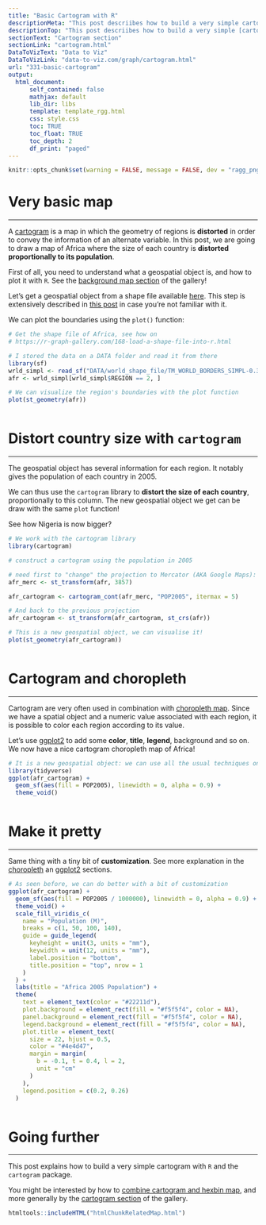 ```yaml
---
title: "Basic Cartogram with R"
descriptionMeta: "This post descriibes how to build a very simple cartogram with R and the cartogram package. It is a step a step approach leading to a choropleth map with distorted region size."
descriptionTop: "This post descriibes how to build a very simple [cartogram](cartogram.html) with `R` and the `cartogram` package. It is a step a step approach leading to a choropleth map with distorted region size."
sectionText: "Cartogram section"
sectionLink: "cartogram.html"
DataToVizText: "Data to Viz"
DataToVizLink: "data-to-viz.com/graph/cartogram.html"
url: "331-basic-cartogram"
output:
  html_document:
      self_contained: false    
      mathjax: default
      lib_dir: libs
      template: template_rgg.html
      css: style.css
      toc: TRUE
      toc_float: TRUE
      toc_depth: 2
      df_print: "paged"
---
```



```r
knitr::opts_chunk$set(warning = FALSE, message = FALSE, dev = "ragg_png", dpi = 300)
```

<div class="container">




# Very basic map
***

<div class = "row">

<div class = "col-md-6  col-sm-12 align-self-center">

A [cartogram](cartogram.html) is a  map in which the geometry of regions is **distorted** in order to convey the information of an alternate variable. In this post, we are going to draw a map of Africa where the size of each country is **distorted proportionally to its population**.

First of all, you need to understand what a geospatial object is, and how to plot it with `R`. See the [background map section](map.html) of the gallery!

Let's get a geospatial object from a shape file available [here](http://thematicmapping.org/downloads/world_borders.php). This step is extensively described in [this post](168-load-a-shape-file-into-r.html) in case you're not familiar with it.


We can plot the boundaries using the `plot()` function:

</div>


<div class = "col-md-6  col-sm-12">



```r
# Get the shape file of Africa, see how on
# https://r-graph-gallery.com/168-load-a-shape-file-into-r.html

# I stored the data on a DATA folder and read it from there
library(sf)
wrld_simpl <- read_sf("DATA/world_shape_file/TM_WORLD_BORDERS_SIMPL-0.3.shp")
afr <- wrld_simpl[wrld_simpl$REGION == 2, ]

# We can visualize the region's boundaries with the plot function
plot(st_geometry(afr))
```
</div>
</div>



```r
```













 
# Distort country size with `cartogram` {#carto}
***

<div class = "row">

<div class = "col-md-6  col-sm-12 align-self-center">

The geospatial object has several information for each region. It notably gives the population of each country in 2005. 

We can thus use the `cartogram` library to **distort the size of each country**, proportionally to this column. The new geospatial object we get can be draw with the same `plot` function!

See how Nigeria is now bigger?


</div>


<div class = "col-md-6  col-sm-12">

```r
# We work with the cartogram library
library(cartogram)

# construct a cartogram using the population in 2005

# need first to "change" the projection to Mercator (AKA Google Maps): EPSG: 3857
afr_merc <- st_transform(afr, 3857)

afr_cartogram <- cartogram_cont(afr_merc, "POP2005", itermax = 5)

# And back to the previous projection
afr_cartogram <- st_transform(afr_cartogram, st_crs(afr))

# This is a new geospatial object, we can visualise it!
plot(st_geometry(afr_cartogram))
```
</div>
</div>



```r
```










# Cartogram and choropleth {#choro}
***

<div class = "row">

<div class = "col-md-6  col-sm-12 align-self-center">

Cartogram are very often used in combination with [choropleth map](https://www.r-graph-gallery.com/chloropleth-map.html). Since we have a spatial object and a numeric value associated with each region, it is possible to color each region according to its value. 

Let's use [ggplot2](ggplot2-package.html) to add some **color**, **title**, **legend**, background and so on. We now have a nice cartogram choropleth map of Africa!

</div>


<div class = "col-md-6  col-sm-12">

```r
# It is a new geospatial object: we can use all the usual techniques on it! Let's start with a basic ggplot2 choropleth map:
library(tidyverse)
ggplot(afr_cartogram) +
  geom_sf(aes(fill = POP2005), linewidth = 0, alpha = 0.9) +
  theme_void()
```
</div>
</div>



```r
```











# Make it pretty  {#clean}
***

<div class = "row">

<div class = "col-md-6  col-sm-12 align-self-center">

Same thing with a tiny bit of **customization**. See more explanation in the [choropleth](choropleth.html) an [ggplot2](ggplot2-package.html) sections.
</div>


<div class = "col-md-6  col-sm-12">

```r
# As seen before, we can do better with a bit of customization
ggplot(afr_cartogram) +
  geom_sf(aes(fill = POP2005 / 1000000), linewidth = 0, alpha = 0.9) +
  theme_void() +
  scale_fill_viridis_c(
    name = "Population (M)",
    breaks = c(1, 50, 100, 140),
    guide = guide_legend(
      keyheight = unit(3, units = "mm"),
      keywidth = unit(12, units = "mm"),
      label.position = "bottom",
      title.position = "top", nrow = 1
    )
  ) +
  labs(title = "Africa 2005 Population") +
  theme(
    text = element_text(color = "#22211d"),
    plot.background = element_rect(fill = "#f5f5f4", color = NA),
    panel.background = element_rect(fill = "#f5f5f4", color = NA),
    legend.background = element_rect(fill = "#f5f5f4", color = NA),
    plot.title = element_text(
      size = 22, hjust = 0.5,
      color = "#4e4d47",
      margin = margin(
        b = -0.1, t = 0.4, l = 2,
        unit = "cm"
      )
    ),
    legend.position = c(0.2, 0.26)
  )
```
</div>
</div>



```r
```


# Going further
***

This post explains how to build a very simple cartogram with `R` and the `cartogram` package.

You might be interested by how to [combine cartogram and hexbin map](332-hexbin-chloropleth-cartogram.html), and more generally by the [cartogram section](cartogram.html) of the gallery.


<!-- Close container -->
</div>




```r
htmltools::includeHTML("htmlChunkRelatedMap.html")
```
